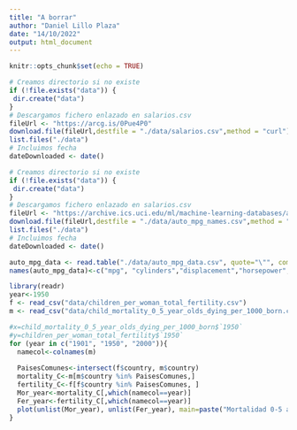 ```yaml
---
title: "A borrar"
author: "Daniel Lillo Plaza"
date: "14/10/2022"
output: html_document
---
```


```r
knitr::opts_chunk$set(echo = TRUE)
```

```r
# Creamos directorio si no existe
if (!file.exists("data")) {
 dir.create("data")
}
# Descargamos fichero enlazado en salarios.csv
fileUrl <- "https://arcg.is/0Pue4P0"
download.file(fileUrl,destfile = "./data/salarios.csv",method = "curl")
list.files("./data")
# Incluimos fecha
dateDownloaded <- date()

# Creamos directorio si no existe
if (!file.exists("data")) {
 dir.create("data")
}
# Descargamos fichero enlazado en salarios.csv
fileUrl <- "https://archive.ics.uci.edu/ml/machine-learning-databases/auto-mpg/auto-mpg.names"
download.file(fileUrl,destfile = "./data/auto_mpg_names.csv",method = "curl")
list.files("./data")
# Incluimos fecha
dateDownloaded <- date()

auto_mpg_data <- read.table("./data/auto_mpg_data.csv", quote="\"", comment.char="")
names(auto_mpg_data)<-c("mpg", "cylinders","displacement","horsepower", "weight", "acceleration", "model_year", "origin","car_name")
```

```r
library(readr)
year<-1950
f <- read_csv("data/children_per_woman_total_fertility.csv")
m <- read_csv("data/child_mortality_0_5_year_olds_dying_per_1000_born.csv")

#x=child_mortality_0_5_year_olds_dying_per_1000_born$`1950`
#y=children_per_woman_total_fertility$`1950`
for (year in c("1901", "1950", "2000")){
  namecol<-colnames(m)
  
  PaisesComunes<-intersect(f$country, m$country)
  mortality_C<-m[m$country %in% PaisesComunes,]
  fertility_C<-f[f$country %in% PaisesComunes, ]
  Mor_year<-mortality_C[,which(namecol==year)]
  Fer_year<-fertility_C[,which(namecol==year)]
  plot(unlist(Mor_year), unlist(Fer_year), main=paste("Mortalidad 0-5 años/1000 frente a Fertilidad. Año:", year), sub="Cada punto es un país", xlab=paste0("Mortality ", year), ylab=paste0("Fertility ", year))
}



```